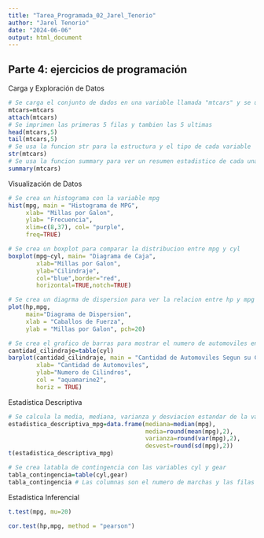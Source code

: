 ```yaml
---
title: "Tarea_Programada_02_Jarel_Tenorio"
author: "Jarel Tenorio"
date: "2024-06-06"
output: html_document
---
```


## Parte 4: ejercicios de programación

Carga y Exploración de Datos
```r
# Se carga el conjunto de dados en una variable llamada "mtcars" y se usa attach para poder usar las varibales sin tener que usar el $
mtcars=mtcars
attach(mtcars)
# Se imprimen las primeras 5 filas y tambien las 5 ultimas
head(mtcars,5)
tail(mtcars,5)
# Se usa la funcion str para la estructura y el tipo de cada variable
str(mtcars)
# Se usa la funcion summary para ver un resumen estadistico de cada una de las variables numericas
summary(mtcars)
```

Visualización de Datos
```r
# Se crea un histograma con la variable mpg
hist(mpg, main = "Histograma de MPG",
     xlab= "Millas por Galon",
     ylab= "Frecuencia",
     xlim=c(8,37), col= "purple",
     freq=TRUE)
```

```r
# Se crea un boxplot para comparar la distribucion entre mpg y cyl
boxplot(mpg~cyl, main= "Diagrama de Caja",
        xlab="Millas por Galon",
        ylab="Cilindraje",
        col="blue",border="red",
        horizontal=TRUE,notch=TRUE)
```

```r
# Se crea un diagrma de dispersion para ver la relacion entre hp y mpg
plot(hp,mpg,
     main="Diagrama de Dispersion",
     xlab = "Caballos de Fuerza",
     ylab = "Millas por Galon", pch=20)
```

```r
# Se crea el grafico de barras para mostrar el numero de automoviles en cada categoria de cilindros
cantidad_cilindraje=table(cyl)
barplot(cantidad_cilindraje, main = "Cantidad de Automoviles Segun su Cilindraje",
        xlab= "Cantidad de Automoviles",
        ylab="Numero de Cilindros",
        col = "aquamarine2",
        horiz = TRUE)
```

Estadística Descriptiva
```r
# Se calcula la media, mediana, varianza y desviacion estandar de la variable mpg
estadistica_descriptiva_mpg=data.frame(mediana=median(mpg),
                                       media=round(mean(mpg),2),
                                       varianza=round(var(mpg),2),
                                       desvest=round(sd(mpg),2))
t(estadistica_descriptiva_mpg)
```

```r
# Se crea latabla de contingencia con las variables cyl y gear
tabla_contingencia=table(cyl,gear)
tabla_contingencia # Las columnas son el numero de marchas y las filas el numero de cilindraje
```

Estadística Inferencial
```r
t.test(mpg, mu=20)
```

```r
cor.test(hp,mpg, method = "pearson")
```

